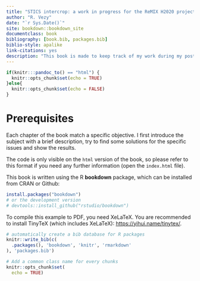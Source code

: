 ```yaml
--- 
title: "STICS intercrop: a work in progress for the ReMIX H2020 project"
author: "R. Vezy"
date: "`r Sys.Date()`"
site: bookdown::bookdown_site
documentclass: book
bibliography: [book.bib, packages.bib]
biblio-style: apalike
link-citations: yes
description: "This book is made to keep track of my work during my post-doctorate position for the ReMIX project."
---
```


```r
if(knitr:::pandoc_to() == "html") {
  knitr::opts_chunk$set(echo = TRUE)
}else{
  knitr::opts_chunk$set(echo = FALSE)
}
```

# Prerequisites

Each chapter of the book match a specific objective. I first introduce the subject with a brief description, try to find some solutions for the specific issues and show the results. 

The code is only visible on the `html` version of the book, so please refer to this format if you need any further information (open the `index.html` file).

This book is written using the R **bookdown** package, which can be installed from CRAN or Github:

```r
install.packages("bookdown")
# or the development version
# devtools::install_github("rstudio/bookdown")
```


To compile this example to PDF, you need XeLaTeX. You are recommended to install TinyTeX (which includes XeLaTeX): <https://yihui.name/tinytex/>.

```r
# automatically create a bib database for R packages
knitr::write_bib(c(
  .packages(), 'bookdown', 'knitr', 'rmarkdown'
), 'packages.bib')
```



```r
# Add a common class name for every chunks
knitr::opts_chunk$set(
  echo = TRUE)
```


